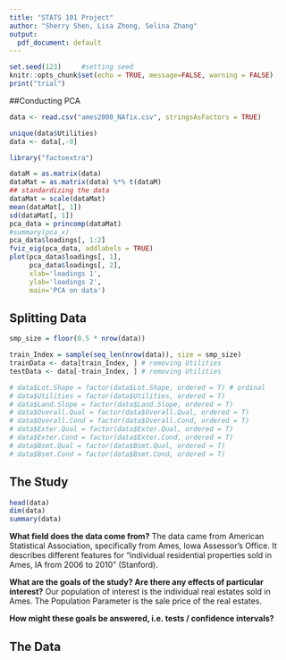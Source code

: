 ```yaml
---
title: "STATS 101 Project"
author: "Sherry Shen, Lisa Zhong, Selina Zhang"
output:
  pdf_document: default
---
```


```r
set.seed(123)     #setting seed
knitr::opts_chunk$set(echo = TRUE, message=FALSE, warning = FALSE)
print("trial")
```

##Conducting PCA
```r
data <- read.csv("ames2000_NAfix.csv", stringsAsFactors = TRUE)

unique(data$Utilities) 
data <- data[,-9]

library("factoextra")

dataM = as.matrix(data)
dataMat = as.matrix(data) %*% t(dataM)
## standardizing the data
dataMat = scale(dataMat)
mean(dataMat[, 1])
sd(dataMat[, 1])
pca_data = princomp(dataMat)
#summary(pca_x)
pca_data$loadings[, 1:2]
fviz_eig(pca_data, addlabels = TRUE)
plot(pca_data$loadings[, 1],
     pca_data$loadings[, 2], 
     xlab='loadings 1', 
     ylab='loadings 2',
     main='PCA on data')


```


## Splitting Data

```r

smp_size = floor(0.5 * nrow(data))

train_Index = sample(seq_len(nrow(data)), size = smp_size)
trainData <- data[train_Index, ] # removing Utilities
testData <- data[-train_Index, ] # removing Utilities

# data$Lot.Shape = factor(data$Lot.Shape, ordered = T) # ordinal
# data$Utilities = factor(data$Utilities, ordered = T)
# data$Land.Slope = factor(data$Land.Slope, ordered = T)
# data$Overall.Qual = factor(data$Overall.Qual, ordered = T)
# data$Overall.Cond = factor(data$Overall.Cond, ordered = T)
# data$Exter.Qual = factor(data$Exter.Qual, ordered = T)
# data$Exter.Cond = factor(data$Exter.Cond, ordered = T)
# data$Bsmt.Qual = factor(data$Bsmt.Qual, ordered = T)
# data$Bsmt.Cond = factor(data$Bsmt.Cond, ordered = T)
```

## The Study

```r
head(data)
dim(data)
summary(data)

```

**What field does the data come from?** The data came from American Statistical Association, specifically from Ames, Iowa Assessor's Office. It describes different features for "individual residential properties sold in Ames, IA from 2006 to 2010" (Stanford).

**What are the goals of the study? Are there any effects of particular interest?** Our population of interest is the individual real estates sold in Ames. The Population Parameter is the sale price of the real estates. 

**How might these goals be answered, i.e. tests / confidence intervals?**

## The Data
```r

```